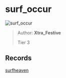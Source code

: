
# surf_occur

![surf_occur](https://raw.githubusercontent.com/Sayt123/SurfMapPics/Maps-and-bonuses/csgo/surf_occur.jpg)

> Author: **Xtra_Festive**
>
> Tier 3

## Records

[surfheaven](https://surfheaven.eu/map/surf_occur)
